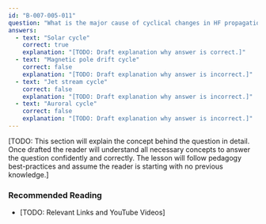 ```yaml
---
id: "B-007-005-011"
question: "What is the major cause of cyclical changes in HF propagation?"
answers:
  - text: "Solar cycle"
    correct: true
    explanation: "[TODO: Draft explanation why answer is correct.]"
  - text: "Magnetic pole drift cycle"
    correct: false
    explanation: "[TODO: Draft explanation why answer is incorrect.]"
  - text: "Jet stream cycle"
    correct: false
    explanation: "[TODO: Draft explanation why answer is incorrect.]"
  - text: "Auroral cycle"
    correct: false
    explanation: "[TODO: Draft explanation why answer is incorrect.]"
---
```


[TODO: This section will explain the concept behind the question in detail. Once drafted the reader will understand all necessary concepts to answer the question confidently and correctly. The lesson will follow pedagogy best-practices and assume the reader is starting with no previous knowledge.]

### Recommended Reading

- [TODO: Relevant Links and YouTube Videos]

